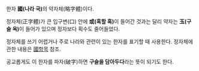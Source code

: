 한자 '''國(나라 국)'''의 약자체(略字體)이다. 

정자체(正字體)가 큰 입구변(口) 안에 '''或(혹할 혹)'''이 들어간 것과는 달리 약자는 '''玉(구슬 옥)'''이 들어가 있으며 정자보다 획수도 줄어들었다. 

정자체를 쓰기 어렵거나 주로 나라와 관련이 있는 한자를 표기할 때 사용한다. 정자체에 관한 내용은 [[國]]항목 참조. 

공교롭게도 이 한자를 파자(破字)하면 '''구슬을 담아두다'''라는 뜻이 되기도 한다.
